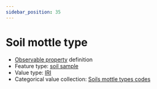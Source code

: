 ```yaml
---
sidebar_position: 35
---
```



# Soil mottle type

- [Observable property](/viewers/dawe-vocabs?uri=https://linked.data.gov.au/def/test/dawe-cv/79df1f41-1a8e-44af-8362-87ac7944cfc3) definition
- Feature type: [soil sample](http://linked.data.gov.au/def/tern-cv/06461021-a6c2-4175-9651-23653c2b9116)
- Value type: [IRI](https://w3id.org/tern/ontologies/tern/IRI)
- Categorical value collection: [Soils mottle types codes](/viewers/dawe-vocabs?uri=https://linked.data.gov.au/def/test/dawe-cv/b12461fc-166e-477b-a58c-60682848010e)

<Example protocolModule="soil-pit-characterization" observableProperty="https://linked.data.gov.au/def/test/dawe-cv/79df1f41-1a8e-44af-8362-87ac7944cfc3" />
